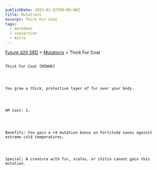 ```yaml
---
publishDate: 2023-01-02T00:00:00Z
title: Mutations
excerpt: Thick Fur Coat
tags:
  - markdown
  - conversion
  - Astro
---
```







[Future d20 SRD](/#futureD20)
     > [Mutations](future-d20-srd-mutations-index)
     > Thick Fur Coat
    




## 
    Thick Fur Coat [MINOR]
   



    You grow a thick, protective layer of fur over your body.
   



    MP Cost: 1.
   



    Benefits: You gain a +4 mutation bonus on Fortitude saves against extreme cold temperatures.
   



    Special: A creature with fur, scales, or chitin cannot gain this mutation.
   





